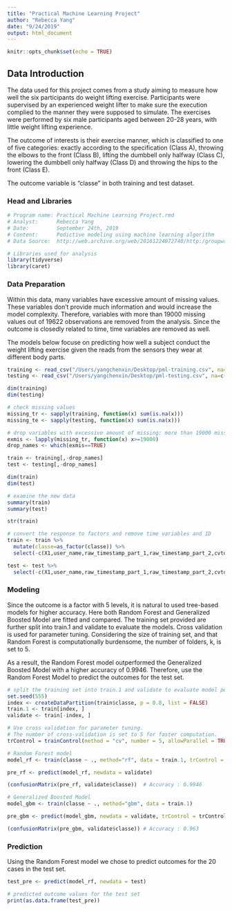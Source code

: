 ```yaml
---
title: "Practical Machine Learning Project"
author: "Rebecca Yang"
date: "9/24/2019"
output: html_document
---
```


```r
knitr::opts_chunk$set(echo = TRUE)
```

## Data Introduction {.tabset}

The data used for this project comes from a study aiming to measure how well the six participants do weight lifting exercise. Participants were supervised by an experienced weight lifter to make sure the execution complied to the manner they were supposed to simulate. The exercises were performed by six male participants aged between 20-28 years, with little weight lifting experience. 

The outcome of interests is their exercise manner, which is classified to one of five categories: exactly according to the specification (Class A), throwing the elbows to the front (Class B), lifting the dumbbell only halfway (Class C), lowering the dumbbell only halfway (Class D) and throwing the hips to the front (Class E).

The outcome variable is "classe" in both training and test dataset.

### Head and Libraries

```r
# Program name: Practical Machine Learning Project.rmd
# Analyst:      Rebecca Yang
# Date:         September 24th, 2019
# Content:      Pedictive modeling using machine learning algorithm
# Data Source:  http://web.archive.org/web/20161224072740/http:/groupware.les.inf.puc-rio.br/har

# Libraries used for analysis
library(tidyverse) 
library(caret)
```

### Data Preparation

Within this data, many variables have excessive amount of missing values. These variables don't provide much information and would increase the model complexity. Therefore, variables with more than 19000 missing values out of 19622 observations are removed from the analysis. Since the outcome is closedly related to time, time variables are removed as well.

The models below focuse on predicting how well a subject conduct the weight lifting exercise given the reads from the sensors they wear at different body parts.

```r
training <- read_csv("/Users/yangchenxin/Desktop/pml-training.csv", na=c("NA",""," ",".",""))
testing <- read_csv("/Users/yangchenxin/Desktop/pml-testing.csv", na=c("NA",""," ","."))

dim(training)
dim(testing)

# check missing values
missing_tr <- sapply(training, function(x) sum(is.na(x)))
missing_te <- sapply(testing, function(x) sum(is.na(x)))

# drop variables with excessive amount of missing: more than 19000 missing values
exmis <- lapply(missing_tr, function(x) x>=19000)
drop_names <- which(exmis==TRUE)

train <- training[,-drop_names]
test <- testing[,-drop_names]

dim(train)
dim(test)

# examine the new data
summary(train)
summary(test)

str(train)

# convert the response to factors and remove time variables and ID
train <- train %>% 
  mutate(classe=as_factor(classe)) %>% 
  select(-c(X1,user_name,raw_timestamp_part_1,raw_timestamp_part_2,cvtd_timestamp,new_window,num_window))

test <- test %>% 
  select(-c(X1,user_name,raw_timestamp_part_1,raw_timestamp_part_2,cvtd_timestamp,new_window,num_window))
```

### Modeling

Since the outcome is a factor with 5 levels, it is natural to used tree-based models for higher accuracy. Here both Random Forest and Generalized Boosted Model are fitted and compared. The training set provided are further split into train.1 and validate to evaluate the models. Cross validation is used for parameter tuning. Considering the size of training set, and that Random Forest is computationally burdensome, the number of folders, k, is set to 5.

As a result, the Random Forest model outperformed the Generalized Boosted Model with a higher accuracy of 0.9946. Therefore, use the Random Forest Model to predict the outcomes for the test set. 

```r
# split the training set into train.1 and validate to evaluate model performance
set.seed(555)
index <- createDataPartition(train$classe, p = 0.8, list = FALSE)
train.1 <- train[index, ]
validate <- train[-index, ]

# Use cross validation for parameter tuning. 
# The number of cross-validation is set to 5 for faster computation.
trControl = trainControl(method = "cv", number = 5, allowParallel = TRUE, verboseIter = FALSE)

# Random Forest model
model_rf <- train(classe ~ ., method="rf", data = train.1, trControl = trControl)

pre_rf <- predict(model_rf, newdata = validate)

(confusionMatrix(pre_rf, validate$classe))  # Accuracy : 0.9946

# Generalized Boosted Model
model_gbm <- train(classe ~ ., method="gbm", data = train.1)

pre_gbm <- predict(model_gbm, newdata = validate, trControl = trControl)

(confusionMatrix(pre_gbm, validate$classe)) # Accuracy : 0.963
```

### Prediction

Using the Random Forest model we chose to predict outcomes for the 20 cases in the test set.

```r
test_pre <- predict(model_rf, newdata = test)

# predicted outcome values for the test set
print(as.data.frame(test_pre))
```
